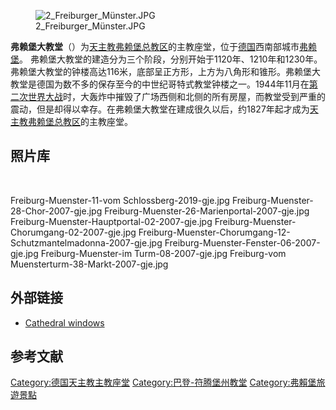 {{Multiple issues|
{{expand language|de}}
{{expand language|pl}}
{{Unreferenced |time=2009-05-15T07:00:39+00:00 }}
}}
{{Noteta|zh-hans:弗赖堡;zh-hant:弗萊堡}}

{{coord|47|59|44|N|7|51|08|E|display=title}}
[[Image:2_Freiburger_Münster.JPG|thumb]]

'''弗赖堡大教堂'''（{{lang-de|''Freiburger Münster''}}）为[[天主教弗赖堡总教区|天主教弗赖堡总教区]]的主教座堂，位于[[德国|德国]]西南部城市[[弗赖堡|弗赖堡]]。 弗赖堡大教堂的建造分为三个阶段，分别开始于1120年、1210年和1230年。弗赖堡大教堂的钟楼高达116米，底部呈正方形，上方为八角形和锥形。弗赖堡大教堂是德国为数不多的保存至今的中世纪哥特式教堂钟楼之一。1944年11月在[[第二次世界大战|第二次世界大战]]时，大轰炸中摧毁了广场西侧和北侧的所有房屋，而教堂受到严重的震动，但是却得以幸存。在弗赖堡大教堂在建成很久以后，约1827年起才成为[[天主教弗赖堡总教区|天主教弗赖堡总教区]]的主教座堂。

== 照片库 ==
<br><gallery class=center caption="弗赖堡大教堂 - Freiburger Münster">
Freiburg-Muenster-11-vom Schlossberg-2019-gje.jpg
Freiburg-Muenster-28-Chor-2007-gje.jpg
Freiburg-Muenster-26-Marienportal-2007-gje.jpg
Freiburg-Muenster-Hauptportal-02-2007-gje.jpg
Freiburg-Muenster-Chorumgang-02-2007-gje.jpg
Freiburg-Muenster-Chorumgang-12-Schutzmantelmadonna-2007-gje.jpg
Freiburg-Muenster-Fenster-06-2007-gje.jpg
Freiburg-Muenster-im Turm-08-2007-gje.jpg
Freiburg-vom Muensterturm-38-Markt-2007-gje.jpg
</gallery>

==外部链接==
{{Commons category|Freiburg_Minster}}
*[http://www.fgs.snbh.schule-bw.de/see/muenster/ Cathedral windows] {{Wayback|url=http://www.fgs.snbh.schule-bw.de/see/muenster/ |date=20080421173545 }} {{de icon}} 

==参考文献==
{{reflist}}

{{Authority control}}
[[Category:德国天主教主教座堂|Category:德国天主教主教座堂]]
[[Category:巴登-符腾堡州教堂|Category:巴登-符腾堡州教堂]]
[[Category:弗賴堡旅遊景點|Category:弗賴堡旅遊景點]]